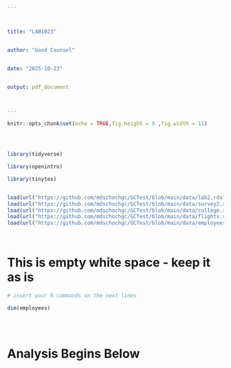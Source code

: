 ---



title: "LAB1023"


author: "Good Counsel"


date: "2025-10-23"


output: pdf_document



---





```{r setup, include=FALSE}





knitr::opts_chunk$set(echo = TRUE,fig.height = 9 ,fig.width = 11)





```







```{r include = FALSE, warning = FALSE, results = FALSE}


library(tidyverse)

library(openintro)

library(tinytex)


load(url("https://github.com/mdschochgc/GCTest/blob/main/data/lab2.rda?raw=true"))
load(url("https://github.com/mdschochgc/GCTest/blob/main/data/survey2.rda?raw=true"))
load(url("https://github.com/mdschochgc/GCTest/blob/main/data/college.rda?raw=true"))
load(url("https://github.com/mdschochgc/GCTest/blob/main/data/flights.rda?raw=true"))
load(url("https://github.com/mdschochgc/GCTest/blob/main/data/employees.rda?raw=true"))




```





# This is empty white space - keep it as is



```{r "TEST", error = TRUE, warning = FALSE}


# insert your R commands on the next lines

dim(employees)





```

#  Analysis Begins Below 









